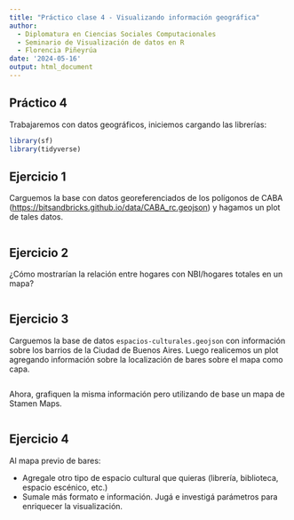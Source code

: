 ---
title: "Práctico clase 4 - Visualizando información geográfica"
author: 
  - Diplomatura en Ciencias Sociales Computacionales
  - Seminario de Visualización de datos en R
  - Florencia Piñeyrúa 
date: '2024-05-16'
output: html_document
---

## Práctico 4

Trabajaremos con datos geográficos, iniciemos cargando las librerías:

```{r}
library(sf)
library(tidyverse)
```

## Ejercicio 1

Carguemos la base con datos georeferenciados de los polígonos de CABA (<https://bitsandbricks.github.io/data/CABA_rc.geojson>) y hagamos un plot de tales datos.

```{r}

```

## Ejercicio 2

¿Cómo mostrarían la relación entre hogares con NBI/hogares totales en un mapa?

```{r}


```

## Ejercicio 3

Carguemos la base de datos `espacios-culturales.geojson` con información sobre los barrios de la Ciudad de Buenos Aires. Luego realicemos un plot agregando información sobre la localización de bares sobre el mapa como capa.

```{r}


```

Ahora, grafiquen la misma información pero utilizando de base un mapa de Stamen Maps. 

```{r}

```

## Ejercicio 4

Al mapa previo de bares:

-   Agregale otro tipo de espacio cultural que quieras (librería, biblioteca, espacio escénico, etc.)
-   Sumale más formato e información. Jugá e investigá parámetros para enriquecer la visualización.

```{r}



```



